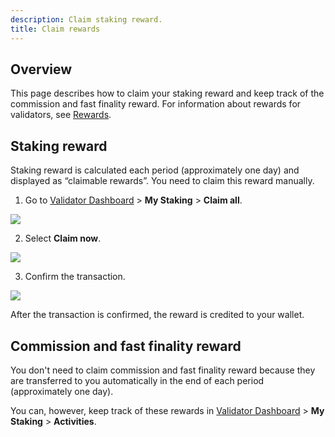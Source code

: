 ```yaml
---
description: Claim staking reward.
title: Claim rewards
---
```



## Overview

This page describes how to claim your staking reward
and keep track of the commission and fast finality reward.
For information about rewards for validators, see
[Rewards](./../../basics/rewards.md).

## Staking reward

Staking reward is calculated each period (approximately one day)
and displayed as “claimable rewards”. 
You need to claim this reward manually.

1. Go to [Validator Dashboard](https://validator.roninchain.com) >
**My Staking** > **Claim all**.
<img src={stepOne} width={1280} />

2. Select **Claim now**.
<img src={stepTwo} width={400} />

3. Confirm the transaction.
<img src={confirmTransaction} width={400} />

After the transaction is confirmed, the reward is credited to your wallet.

## Commission and fast finality reward

You don't need to claim commission and fast finality reward
because they are transferred to you automatically
in the end of each period (approximately one day). 

You can, however, keep track of these rewards in
[Validator Dashboard](https://validator.roninchain.com) >
**My Staking** > **Activities**.
